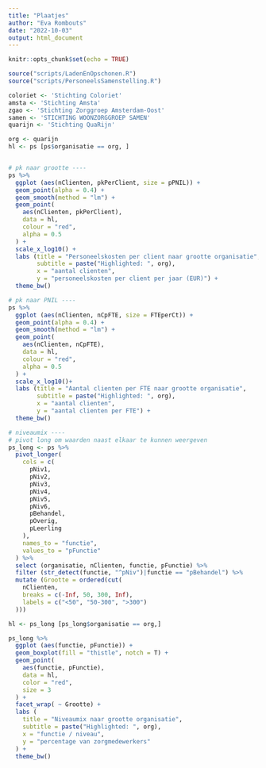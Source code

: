 ```yaml
---
title: "Plaatjes"
author: "Eva Rombouts"
date: "2022-10-03"
output: html_document
---
```


```r
knitr::opts_chunk$set(echo = TRUE)
```

```r
source("scripts/LadenEnOpschonen.R")
source("scripts/PersoneelsSamenstelling.R")

coloriet <- 'Stichting Coloriet'
amsta <- 'Stichting Amsta'
zgao <- 'Stichting Zorggroep Amsterdam-Oost'
samen <- 'STICHTING WOONZORGGROEP SAMEN'
quarijn <- 'Stichting QuaRijn'

org <- quarijn
hl <- ps [ps$organisatie == org, ]


# pk naar grootte ----
ps %>%
  ggplot (aes(nClienten, pkPerClient, size = pPNIL)) +
  geom_point(alpha = 0.4) +
  geom_smooth(method = "lm") +
  geom_point(
    aes(nClienten, pkPerClient),
    data = hl,
    colour = "red",
    alpha = 0.5
  ) +
  scale_x_log10() +
  labs (title = "Personeelskosten per client naar grootte organisatie",
        subtitle = paste("Highlighted: ", org),
        x = "aantal clienten",
        y = "personeelskosten per client per jaar (EUR)") +
  theme_bw()

# pk naar PNIL ----
ps %>%
  ggplot (aes(nClienten, nCpFTE, size = FTEperCt)) +
  geom_point(alpha = 0.4) +
  geom_smooth(method = "lm") +
  geom_point(
    aes(nClienten, nCpFTE),
    data = hl,
    colour = "red",
    alpha = 0.5
  ) +
  scale_x_log10()+
  labs (title = "Aantal clienten per FTE naar grootte organisatie",
        subtitle = paste("Highlighted: ", org),
        x = "aantal clienten",
        y = "aantal clienten per FTE") +
  theme_bw()

# niveaumix ----
# pivot long om waarden naast elkaar te kunnen weergeven
ps_long <- ps %>%
  pivot_longer(
    cols = c(
      pNiv1,
      pNiv2,
      pNiv3,
      pNiv4,
      pNiv5,
      pNiv6,
      pBehandel,
      pOverig,
      pLeerling
    ),
    names_to = "functie",
    values_to = "pFunctie"
  ) %>%
  select (organisatie, nClienten, functie, pFunctie) %>%
  filter (str_detect(functie, "^pNiv")|functie == "pBehandel") %>%
  mutate (Grootte = ordered(cut(
    nClienten,
    breaks = c(-Inf, 50, 300, Inf),
    labels = c("<50", "50-300", ">300")
  )))

hl <- ps_long [ps_long$organisatie == org,]

ps_long %>%
  ggplot (aes(functie, pFunctie)) +
  geom_boxplot(fill = "thistle", notch = T) +
  geom_point(
    aes(functie, pFunctie),
    data = hl,
    color = "red",
    size = 3
  ) +
  facet_wrap( ~ Grootte) +
  labs (
    title = "Niveaumix naar grootte organisatie",
    subtitle = paste("Highlighted: ", org),
    x = "functie / niveau",
    y = "percentage van zorgmedewerkers"
  ) +
  theme_bw()

```

